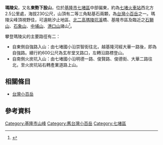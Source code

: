 '''瑪陵尖'''，又名'''東勢下股山'''，位於[[基隆市|基隆市]][[七堵區|七堵區]]中部偏東，約為[[七堵火車站|七堵火車站]]西北方2.5公里處，海拔230公尺，山頂有二等三角點基石兩顆，為[[台灣小百岳|台灣小百岳]]之一。瑪陵尖峰頂視野佳，可遠眺汐止地區、[[北二高|北二高]][[瑪陵坑溪|瑪陵坑溪]]橋、基隆市區及臨近之[[石獅山|石獅山]]、[[石象山|石象山]]、[[中埔山|中埔山]]、[[港口山|港口山]]諸山<ref>{{Cite web |url=http://www.yougoipay.com/kenny/w528/index.htm |title=《獨步山林間528：小百岳011瑪陵尖》，獨步山林間網站 |access-date=2008-11-30 |archive-url=https://web.archive.org/web/20080625101045/http://www.yougoipay.com/kenny/w528/index.htm |archive-date=2008-06-25 |dead-url=yes }}</ref>。

攀登瑪陵尖的主要路徑有二：
*自東側自強路入山：由七堵國小沿崇智街往北，越基隆河經大華一路後，即為自強路。續行約600公尺為玄牟堂叉路口，左轉沿路標登山。
*自南側火炭坑入山：由七堵國小沿明德一路、俊賢路、俊德街、大華二路往北，至火炭坑站右轉產業道路上山。

==相關條目==
*[[台灣小百岳|台灣小百岳]]

==參考資料==
<div class="references-small">
<references />
</div>

[[Category:基隆市山峰|Category:基隆市山峰]]
[[Category:舊台灣小百岳|Category:舊台灣小百岳]]
[[Category:七堵區|Category:七堵區]]